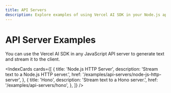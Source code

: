 ```yaml
---
title: API Servers
description: Explore examples of using Vercel AI SDK in your Node.js application.
---
```


# API Server Examples

You can use the Vercel AI SDK in any JavaScript API server to generate text and stream it to the client.

<IndexCards
  cards={[
    {
      title: 'Node.js HTTP Server',
      description: 'Stream text to a Node.js HTTP server.',
      href: '/examples/api-servers/node-js-http-server',
    },
    {
      title: 'Hono',
      description: 'Stream text to a Hono server.',
      href: '/examples/api-servers/hono',
    },
  ]}
/>
